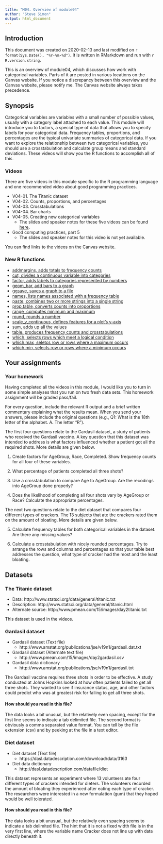```yaml
---
title: "M04. Overview of module04"
author: "Steve Simon"
output: html_document
---
```


## Introduction

This document was created on 2020-02-13 and last modified on `r format(Sys.Date(), "%Y-%m-%d")`. It is written in RMarkdown and run with `r R.version.string`.

This is an overview of module04, which discusses how work with categorical variables. Parts of it are posted in various locations on the Canvas website. If you notice a discrepancy between this overview and the Canvas website, please notify me. The Canvas website always takes precedence.

## Synopsis

Categorical variables are variables with a small number of possible values, usually with a category label attached to each value. This module will introduce you to factors, a special type of data that allows you to specify labels for your categorical data. Frequency tables, proportions, and percentages are the typical univariate summaries of categorical data. If you want to explore the relationship between two categorical variables, you should use a crosstabulation and calculate group means and standard deviations. These videos will show you the R functions to accomplish all of this.

### Videos

There are five videos in this module specific to the R programming language and one recommended video about good programming practices. 

+ V04-01. The Titanic dataset
+ V04-02. Counts, proportions, and percentages
+ V04-03. Crosstabulations
+ V04-04. Bar charts
+ V04-05. Creating new categorical variables
  + The slides and speaker notes for these five videos can be found [here](http://www.pmean.com/introduction-to-r/results/v04-slides-and-speaker-notes.pdf).
+ Good computing practices, part 5
  + The slides and speaker notes for this video is not yet available.

You can find links to the videos on the Canvas website.

### New R functions

+ [addmargins, adds totals to frequency counts](https://stat.ethz.ch/R-manual/R-devel/library/stats/html/addmargins.html)
+ [cut, divides a continuous variable into categories](https://stat.ethz.ch/R-manual/R-devel/library/base/html/cut.html)
+ [factor, adds labels to categories represented by numbers](https://stat.ethz.ch/R-manual/R-devel/library/base/html/factor.html)
+ [geom_bar, add bars to a graph](https://ggplot2.tidyverse.org/reference/geom_bar.html)
+ [ggsave, saves a graph to a file](https://ggplot2.tidyverse.org/reference/ggsave.html)
+ [names, lists names associated with a frequency table](https://stat.ethz.ch/R-manual/R-devel/library/base/html/names.html)
+ [paste, combines two or more strings into a single string](https://stat.ethz.ch/R-manual/R-devel/library/base/html/paste.html)
+ [prop.table, converts counts into proportions](https://stat.ethz.ch/R-manual/R-patched/library/base/html/prop.table.html)
+ [range, computes minimum and maximum](https://stat.ethz.ch/R-manual/R-devel/library/base/html/range.html)
+ [round, rounds a number](https://stat.ethz.ch/R-manual/R-patched/library/base/html/range.html)
+ [scale_y_continuous, defines features for a plot's y-axis](https://ggplot2.tidyverse.org/reference/scale_continuous.html)
+ [sum, adds up all the values](https://stat.ethz.ch/R-manual/R-devel/library/base/html/sum.html)
+ [table, produces frequency counts and crosstabulations](https://stat.ethz.ch/R-manual/R-devel/library/base/html/table.html)
+ [which, selects rows which meet a logical condition](https://stat.ethz.ch/R-manual/R-devel/library/base/html/which.html)
+ [which.max, seletcs row or rows where a maximum occurs](https://stat.ethz.ch/R-manual/R-devel/library/base/html/which.min.html)
+ [which.min, selects row or rows where a minimum occurs](https://stat.ethz.ch/R-manual/R-devel/library/base/html/which.min.html)

## Your assignments

### Your homework

Having completed all the videos in this module, I would like you to turn in some simple analyses that you run on two fresh data sets. This homework assignment will be graded pass/fail.

For every question, include the relevant R output and a brief written commentary explaining what the results mean. When you send your answers, please include the original questions (e.g., Q1: What is the 18th letter of the alphabet. A. The letter "R").

The first four questions relate to the Gardasil dataset, a study of patients who received the Gardasil vaccine. A key question that this dataset was intended to address is what factors influenced whether a patient got all the required shots. More details are given below.

1. Create factors for AgeGroup, Race, Completed. Show frequency counts for all four of these variables.

2. What percentage of patients completed all three shots?

3. Use a crosstabulation to compare Age to AgeGroup. Are the recodings into AgeGroup done properly?

4. Does the likelihood of completing all four shots vary by AgeGroup or Race? Calculate the appropriate percentages.

The next two questions relate to the diet dataset that compares four different types of crackers. The 13 subjects that ate the crackers rated them on the amount of bloating. More details are given below.

5. Calculate frequency tables for both categorical variables in the dataset. Are there any missing values?

6. Calculate a crosstabulation with nicely rounded percentages. Try to arrange the rows and columns and percentages so that your table best addresses the question, what type of cracker had the most and the least bloating.

## Datasets

### The Titanic dataset

+ Data: http://www.statsci.org/data/general/titanic.txt
+ Description: http://www.statsci.org/data/general/titanic.html
+ Alternate source: http://www.pmean.com/15/images/day2titanic.txt

This dataset is used in the videos.

### Gardasil dataset

+ Gardasil dataset (Text file)
  + http://www.amstat.org/publications/jse/v19n1/gardasil.dat.txt
+ Gardasil dataset (Alternate text file)
  + http://www.pmean.com/15/images/day2gardasil.csv
+ Gardasil data dictionary
  + http://www.amstat.org/publications/jse/v19n1/gardasil.txt

The Gardasil vaccine requires three shots in order to be effective. A study conducted at Johns Hopkins looked at how often patients failed to get all three shots. They wanted to see if insurance status, age, and other factors could predict who was at greatest risk for failing to get all three shots.

#### How should you read in this file?

The data looks a bit unusual, but the relatively even spacing, except for the first line seems to indicate a tab delimited file. The second format is obviously a comma separated value format. You can tell by the file extension (csv) and by peeking at the file in a text editor.

### Diet dataset

+ Diet dataset (Text file)
  + https://dasl.datadescription.com/download/data/3163
+ Diet data dictionary
  + http://dasl.datadescription.com/datafile/diet
  
This dataset represents an experiment where 13 volunteers ate four different types of crackers intended for dieters. The volunteers recorded the amount of bloating they experienced after eating each type of cracker. The researchers were interested in a new formulation (gum) that they hoped would be well tolerated.

#### How should you read in this file?

The data looks a bit unusual, but the relatively even spacing seems to indicate a tab delimited file. The hint that it is not a fixed width file is in the very first line, where the variable name Cracker does not line up with data directly beneath it.

